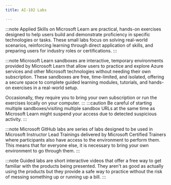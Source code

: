 ```yaml
---
title: AI-102 Labs

---
```



<Tabs>
  <TabItem label="Applied Skills">

:::note 
Applied Skills on Microsoft Learn are practical, hands-on exercises designed to help users build and demonstrate proficiency in specific technologies or tasks. These small labs focus on solving real-world scenarios, reinforcing learning through direct application of skills, and preparing users for industry roles or certifications.
:::

  <CardGrid>
    <LinkCard title="Build AI-powered solutions by using Microsoft Azure Database for PostgreSQL" href="https://learn.microsoft.com/en-us/credentials/applied-skills/build-ai-powered-solutions-by-using-microsoft-azure-database-for-postgresql/?WT.mc_id=studentamb_165290" />
    <LinkCard title="Build a natural language processing solution with Azure AI Language" href="https://learn.microsoft.com/en-us/credentials/applied-skills/build-natural-language-solution-azure-ai/?WT.mc_id=studentamb_165290" />
    <LinkCard title="Build an Azure AI Vision solution" href="https://learn.microsoft.com/en-us/credentials/applied-skills/build-azure-ai-vision-solution/?WT.mc_id=studentamb_165290" />
    <LinkCard title="Create an intelligent document processing solution with Azure AI Document Intelligence" href="https://learn.microsoft.com/en-us/credentials/applied-skills/create-intelligent-document-solution-azure-ai/?WT.mc_id=studentamb_165290" />
    <LinkCard title="Develop AI agents using Microsoft Azure OpenAI and Semantic Kernel" href="https://learn.microsoft.com/credentials/applied-skills/develop-ai-agents-using-microsoft-azure-openai-and-semantic-kernel/?WT.mc_id=studentamb_165290" />
    <LinkCard title="Develop generative AI solutions with Azure OpenAI Service" href="https://learn.microsoft.com/credentials/applied-skills/develop-generative-ai-solutions-with-azure-openai-service/?WT.mc_id=studentamb_165290" />
    <LinkCard title="Train and manage a machine learning model with Azure Machine Learning" href="https://learn.microsoft.com/credentials/applied-skills/train-and-deploy-a-machine-learning-model-with-azure-machine-learning/?WT.mc_id=studentamb_165290" />
  </CardGrid>
  </TabItem>

  <TabItem label="Microsoft Learn">

:::note 
Microsoft Learn sandboxes are interactive, temporary environments provided by Microsoft Learn that allow users to practice and explore Azure services and other Microsoft technologies without needing their own subscription. These sandboxes are free, time-limited, and isolated, offering a secure space to complete guided learning modules, tutorials, and hands-on exercises in a real-world setup.

Occasionally, they require you to bring your own subscription or run the exercises locally on your computer.
:::
:::caution 
Be careful of starting multiple sandboxes/visiting multiple sandbox URLs at the same time as Microsoft Learn might suspend your access due to detected suspicious activity. 
:::

  <CardGrid>  
    <LinkCard title="Use Azure AI services" href="https://learn.microsoft.com/en-us/training/modules/create-manage-ai-services/5a-exercise-ai-services/?ns-enrollment-type=learningpath&ns-enrollment-id=learn.wwl.get-started-azure-ai&WT.mc_id=studentamb_165290" /> 
    <LinkCard title="Manage Azure AI Services Security" href="https://learn.microsoft.com/training/modules/secure-ai-services/4-exercise-secure-ai-services/?ns-enrollment-type=learningpath&ns-enrollment-id=learn.wwl.get-started-azure-ai&WT.mc_id=studentamb_165290" />
    <LinkCard title="Monitor Azure AI services" href="https://learn.microsoft.com/training/modules/monitor-ai-services/6-exercise-monitor-ai-services/?ns-enrollment-type=learningpath&ns-enrollment-id=learn.wwl.get-started-azure-ai&WT.mc_id=studentamb_165290" />
    <LinkCard title="Use a container" href="https://learn.microsoft.com/training/modules/investigate-container-for-use-with-ai-services/4-exercise-use-container/?ns-enrollment-type=learningpath&ns-enrollment-id=learn.wwl.get-started-azure-ai&WT.mc_id=studentamb_165290" />
    <LinkCard title="Implementing Azure AI Content Safety" href="https://learn.microsoft.com/training/modules/responsible-content-safety/5-exercise-content-safety/?ns-enrollment-type=learningpath&ns-enrollment-id=learn.wwl.get-started-azure-ai&WT.mc_id=studentamb_165290" />
    <LinkCard title="Analyze images with Azure AI Vision" href="https://learn.microsoft.com/training/modules/analyze-images/5-exercise-computer-vision/?ns-enrollment-type=learningpath&ns-enrollment-id=learn.wwl.create-computer-vision-solutions-azure-ai&WT.mc_id=studentamb_165290" />
    <LinkCard title="Classify images with Azure AI Custom Vision" href="https://learn.microsoft.com/training/modules/classify-images/5-exercise-custom-vision/?ns-enrollment-type=learningpath&ns-enrollment-id=learn.wwl.create-computer-vision-solutions-azure-ai&WT.mc_id=studentamb_165290" />
    <LinkCard title="Detect objects in images with Azure AI Custom Vision" href="https://learn.microsoft.com/training/modules/detect-objects-images/5-exercise-custom-vision/?ns-enrollment-type=learningpath&ns-enrollment-id=learn.wwl.create-computer-vision-solutions-azure-ai&WT.mc_id=studentamb_165290" />
    <LinkCard title="Detect, analyze, and identify faces" href="https://learn.microsoft.com/training/modules/detect-analyze-recognize-faces/8-exercise-identify-faces/?ns-enrollment-type=learningpath&ns-enrollment-id=learn.wwl.create-computer-vision-solutions-azure-ai&WT.mc_id=studentamb_165290" />
    <LinkCard title="Read text in images" href="https://learn.microsoft.com/training/modules/read-text-images-documents-with-computer-vision-service/5-exercise/?ns-enrollment-type=learningpath&ns-enrollment-id=learn.wwl.create-computer-vision-solutions-azure-ai&WT.mc_id=studentamb_165290" />
    <LinkCard title="Analyze video" href="https://learn.microsoft.com/training/modules/analyze-video/5-exercise-video-indexer/?ns-enrollment-type=learningpath&ns-enrollment-id=learn.wwl.create-computer-vision-solutions-azure-ai&WT.mc_id=studentamb_165290" />
    <LinkCard title="Analyze text" href="https://learn.microsoft.com/training/modules/analyze-text-ai-language/8-exercise-analyze-text/?ns-enrollment-type=learningpath&ns-enrollment-id=learn.wwl.develop-language-solutions-azure-ai&WT.mc_id=studentamb_165290" />
    <LinkCard title="Create a question answering solution" href="https://learn.microsoft.com/training/modules/create-question-answer-solution-ai-language/10-exercise-create/?ns-enrollment-type=learningpath&ns-enrollment-id=learn.wwl.develop-language-solutions-azure-ai&WT.mc_id=studentamb_165290" />
    <LinkCard title="Build an Azure AI services conversational language understanding" href="https://learn.microsoft.com/training/modules/build-language-understanding-model/7-exercise/?ns-enrollment-type=learningpath&ns-enrollment-id=learn.wwl.develop-language-solutions-azure-ai&WT.mc_id=studentamb_165290" />
    <LinkCard title="Classify text" href="https://learn.microsoft.com/training/modules/custom-text-classification/4-exercise-classify-text/?ns-enrollment-type=learningpath&ns-enrollment-id=learn.wwl.develop-language-solutions-azure-ai&WT.mc_id=studentamb_165290" />
    <LinkCard title="Extract custom entities" href="https://learn.microsoft.com/training/modules/custom-name-entity-recognition/5-exercise-extract-custom-entities/?ns-enrollment-type=learningpath&ns-enrollment-id=learn.wwl.develop-language-solutions-azure-ai&WT.mc_id=studentamb_165290" />
    <LinkCard title="Translate text with the Azure AI Translator service" href="https://learn.microsoft.com/training/modules/translate-text-with-translator-service/6-exercise-translate-text/?ns-enrollment-type=learningpath&ns-enrollment-id=learn.wwl.develop-language-solutions-azure-ai&WT.mc_id=studentamb_165290" />
    <LinkCard title="Create a speech-enabled app" href="https://learn.microsoft.com/training/modules/create-speech-enabled-apps/7-exercise-speech-app/?ns-enrollment-type=learningpath&ns-enrollment-id=learn.wwl.develop-language-solutions-azure-ai&WT.mc_id=studentamb_165290" />
    <LinkCard title="Translate speech" href="https://learn.microsoft.com/training/modules/translate-speech-speech-service/5-exercise-translate-speech/?WT.mc_id=studentamb_165290" />
    <LinkCard title="Create a search solution" href="https://learn.microsoft.com/training/modules/create-azure-cognitive-search-solution/8-exercise-search/?ns-enrollment-type=learningpath&ns-enrollment-id=learn.wwl.implement-knowledge-mining-azure-cognitive-search&WT.mc_id=studentamb_165290" />
    <LinkCard title="Create a Custom Skill for Azure AI Search" href="https://learn.microsoft.com/training/modules/create-azure-ai-custom-skill/6-exercise/?ns-enrollment-type=learningpath&ns-enrollment-id=learn.wwl.implement-knowledge-mining-azure-cognitive-search&WT.mc_id=studentamb_165290" />
    <LinkCard title="Create a knowledge store" href="https://learn.microsoft.com/en-us/training/modules/create-knowledge-store-azure-cognitive-search/4-exercise-knowledge-store/?ns-enrollment-type=learningpath&ns-enrollment-id=learn.wwl.implement-knowledge-mining-azure-cognitive-search&WT.mc_id=studentamb_165290" />
    <LinkCard title="Implement enhancements to search results" href="https://learn.microsoft.com/training/modules/implement-advanced-search-features-azure-cognitive-search/07-exercise-implement-enhancements-to-search-results/?ns-enrollment-type=learningpath&ns-enrollment-id=learn.wwl.implement-knowledge-mining-azure-cognitive-search&WT.mc_id=studentamb_165290" />
    <LinkCard title="Add to an index using the push API" href="https://learn.microsoft.com/training/modules/search-data-outside-azure-platform-cognitive-search/04-exercise-add-to-index-use-push-api/?ns-enrollment-type=learningpath&ns-enrollment-id=learn.wwl.implement-knowledge-mining-azure-cognitive-search&WT.mc_id=studentamb_165290" />
    <LinkCard title="Debug search issues" href="https://learn.microsoft.com/training/modules/maintain-azure-cognitive-search-solution/08-exercise-debug-search/?ns-enrollment-type=learningpath&ns-enrollment-id=learn.wwl.implement-knowledge-mining-azure-cognitive-search&WT.mc_id=studentamb_165290" />
    <LinkCard title="Use semantic ranking on an index" href="https://learn.microsoft.com/training/modules/use-semantic-search/4-exercise/?ns-enrollment-type=learningpath&ns-enrollment-id=learn.wwl.implement-knowledge-mining-azure-cognitive-search&WT.mc_id=studentamb_165290" />
    <LinkCard title="Use the REST API to run vector search queries" href="https://learn.microsoft.com/training/modules/improve-search-results-vector-search/5-exercise/?ns-enrollment-type=learningpath&ns-enrollment-id=learn.wwl.implement-knowledge-mining-azure-cognitive-search&WT.mc_id=studentamb_165290" />
    <LinkCard title="Analyze a document using Azure AI Document Intelligence" href="https://learn.microsoft.com/training/modules/use-prebuilt-form-recognizer-models/5-exercise-analyze-document-use-form-recognizer/?ns-enrollment-type=learningpath&ns-enrollment-id=learn.wwl.extract-data-from-forms-document-intelligence&WT.mc_id=studentamb_165290" />
    <LinkCard title="Extract data from custom forms" href="https://learn.microsoft.com/training/modules/work-form-recognizer/8-exercise-extract-data-from-custom-forms/?ns-enrollment-type=learningpath&ns-enrollment-id=learn.wwl.extract-data-from-forms-document-intelligence&WT.mc_id=studentamb_165290" />
    <LinkCard title="Create a composed model" href="https://learn.microsoft.com/training/modules/create-composed-form-recognizer-model/4-exercise-model/?ns-enrollment-type=learningpath&ns-enrollment-id=learn.wwl.extract-data-from-forms-document-intelligence&WT.mc_id=studentamb_165290" />
    <LinkCard title="Get started with Azure OpenAI Service" href="https://learn.microsoft.com/training/modules/develop-applications-openai/7-exercise/?ns-enrollment-type=learningpath&ns-enrollment-id=learn.wwl.develop-ai-solutions-azure-openai&WT.mc_id=studentamb_165290" />
    <LinkCard title="Add your data for RAG with Azure OpenAI Service" href="https://learn.microsoft.com/training/modules/use-own-data-azure-openai/5-exercise/?ns-enrollment-type=learningpath&ns-enrollment-id=learn.wwl.develop-ai-solutions-azure-openai&WT.mc_id=studentamb_165290" />
    <LinkCard title="Generate images with a DALL-E model" href="https://learn.microsoft.com/training/modules/generate-images-azure-openai/5-exercise-use-dall-e/?ns-enrollment-type=learningpath&ns-enrollment-id=learn.wwl.develop-ai-solutions-azure-openai&WT.mc_id=studentamb_165290" />
    <LinkCard title="" href="" />
  </CardGrid>
  </TabItem>

  <TabItem label="Microsoft GitHub">

:::note 
Microsoft GitHub labs are series of labs designed to be used in Microsoft Instructor Lead Trainings delivered by Microsoft Certified Trainers where participants also have access to the environment to perform them. This means that for everyone else, it is necessary to bring your own environment to go through them. 
:::

  <CardGrid>
    <LinkCard title="" href="" /> 
  </CardGrid>
  </TabItem>

  <TabItem label="Guided Labs">

:::note 
Guided labs are short interactive videos that offer a free way to get familiar with the products being presented. They aren't as good as actually using the products but they provide a safe way to practice without the risk of messing something up or running up a bill.
:::

  <CardGrid>
    <LinkCard title="" href="" /> 
  </CardGrid>
  </TabItem>
</Tabs>
